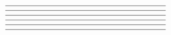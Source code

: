 ----
{{edit|Portal:韩国流行音乐/精选条目/1}}
{{Portal:韩国流行音乐/精选条目/1}}
----
{{edit|Portal:韩国流行音乐/精选条目/2}}
{{Portal:韩国流行音乐/精选条目/2}}
----
{{edit|Portal:韩国流行音乐/精选条目/3}}
{{Portal:韩国流行音乐/精选条目/3}}
----
{{edit|Portal:韩国流行音乐/精选条目/4}}
{{Portal:韩国流行音乐/精选条目/4}}
----
{{edit|Portal:韩国流行音乐/精选条目/5}}
{{Portal:韩国流行音乐/精选条目/5}}
----
{{edit|Portal:韩国流行音乐/精选条目/6}}
{{Portal:韩国流行音乐/精选条目/6}}